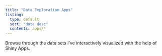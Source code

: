 ```yaml
---
title: "Data Exploration Apps"
listing:
  type: default
  sort: "date desc"
  contents: apps/*
---
```


Browse through the data sets I've interactively visualized with the help of Shiny Apps.